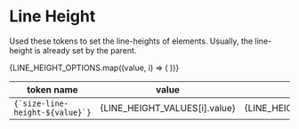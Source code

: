 
<Meta title="Design Tokens/Line-Height" />

# Line Height

Used these tokens to set the line-heights of elements.
Usually, the line-height is already set by the parent.

<table>
  <thead>
    <tr>
      <th>token name</th>
      <th>value</th>
      <th>notes</th>
    </tr>
  </thead>
  <tbody>
    {LINE_HEIGHT_OPTIONS.map((value, i) => (
      <tr key={i}>
        <td>
          <code>{`size-line-height-${value}`}</code>
        </td>
        <td>{LINE_HEIGHT_VALUES[i].value}</td>
        <td>{LINE_HEIGHT_VALUES[i].original.comment}</td>
      </tr>
    ))}
  </tbody>
</table>
